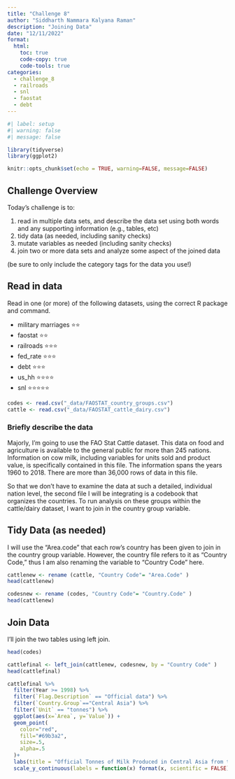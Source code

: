 ```yaml
---
title: "Challenge 8"
author: "Siddharth Nammara Kalyana Raman"
description: "Joining Data"
date: "12/11/2022"
format:
  html:
    toc: true
    code-copy: true
    code-tools: true
categories:
  - challenge_8
  - railroads
  - snl
  - faostat
  - debt
---
```


```r
#| label: setup
#| warning: false
#| message: false

library(tidyverse)
library(ggplot2)

knitr::opts_chunk$set(echo = TRUE, warning=FALSE, message=FALSE)
```

## Challenge Overview

Today's challenge is to:

1)  read in multiple data sets, and describe the data set using both words and any supporting information (e.g., tables, etc)
2)  tidy data (as needed, including sanity checks)
3)  mutate variables as needed (including sanity checks)
4)  join two or more data sets and analyze some aspect of the joined data

(be sure to only include the category tags for the data you use!)

## Read in data

Read in one (or more) of the following datasets, using the correct R package and command.

  - military marriages ⭐⭐
  - faostat ⭐⭐
  - railroads  ⭐⭐⭐
  - fed_rate ⭐⭐⭐
  - debt ⭐⭐⭐
  - us_hh ⭐⭐⭐⭐
  - snl ⭐⭐⭐⭐⭐

```r
codes <- read.csv("_data/FAOSTAT_country_groups.csv")
cattle <- read.csv("_data/FAOSTAT_cattle_dairy.csv")
```

### Briefly describe the data

Majorly, I'm going to use the FAO Stat Cattle dataset. This data on food and agriculture is available to the general public for more than 245 nations. Information on cow milk, including variables for units sold and product value, is specifically contained in this file. The information spans the years 1960 to 2018. There are more than 36,000 rows of data in this file.

So that we don't have to examine the data at such a detailed, individual nation level, the second file I will be integrating is a codebook that organizes the countries. To run analysis on these groups within the cattle/dairy dataset, I want to join in the country group variable.

## Tidy Data (as needed)

I will use the "Area.code" that each row's country has been given to join in the country group variable. However, the country file refers to it as "Country Code," thus I am also renaming the variable to "Country Code" here.

```r

cattlenew <- rename (cattle, "Country Code"= "Area.Code" )
head(cattlenew)

codesnew <- rename (codes, "Country Code"= "Country.Code" )
head(cattlenew)
```


## Join Data

I'll join the two tables using left join.
```r
head(codes)
```
```r
cattlefinal <- left_join(cattlenew, codesnew, by = "Country Code" )
head(cattlefinal)
```
```r
cattlefinal %>%
  filter(Year >= 1998) %>%
  filter(`Flag.Description` == "Official data") %>%
  filter(`Country.Group`=="Central Asia") %>%
  filter(`Unit` == "tonnes") %>%
  ggplot(aes(x=`Area`, y=`Value`)) + 
  geom_point(
    color="red",
    fill="#69b3a2",
    size=.5,
    alpha=.5
  )+
  labs(title = "Official Tonnes of Milk Produced in Central Asia from the Year 2010-2018", x="Country", y="Milk Value") +
  scale_y_continuous(labels = function(x) format(x, scientific = FALSE)) 
```


